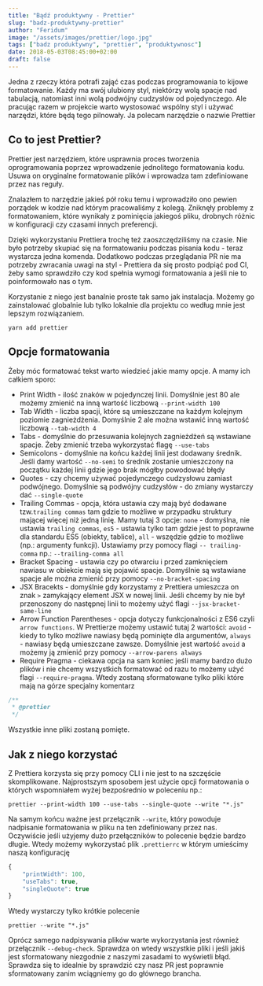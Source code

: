 ```yaml
---
title: "Bądź produktywny - Prettier"
slug: "badz-produktywny-prettier"
author: "Feridum"
image: "/assets/images/prettier/logo.jpg"
tags: ["badz produktywny", "prettier", "produktywnosc"]
date: 2018-05-03T08:45:00+02:00
draft: false
---
```


Jedna z rzeczy która potrafi zająć czas podczas programowania to kijowe formatowanie. Każdy ma swój ulubiony styl, niektórzy wolą spacje nad tabulacją, natomiast inni wolą podwójny cudzysłów od pojedynczego. Ale pracując razem w projekcie warto wystosować wspólny styl i używać narzędzi, które będą tego pilnowały. Ja polecam narzędzie o nazwie Prettier



## Co to jest Prettier?

Prettier jest narzędziem, które usprawnia proces tworzenia oprogramowania poprzez wprowadzenie jednolitego formatowania kodu.  Usuwa on oryginalne formatowanie plików i wprowadza tam zdefiniowane przez nas reguły. 

Znalazłem to narzędzie jakieś pół roku temu i wprowadziło ono pewien porządek w kodzie nad którym pracowaliśmy z kolegą. Zniknęły problemy z formatowaniem, które wynikały z pominięcia jakiegoś pliku, drobnych różnic w konfiguracji czy czasami innych preferencji. 

Dzięki wykorzystaniu Prettiera trochę też zaoszczędziliśmy na czasie. Nie było potrzeby skupiać się na formatowaniu podczas pisania kodu - teraz wystarcza jedna komenda. Dodatkowo podczas przeglądania PR nie ma potrzeby zwracania uwagi na styl - Prettiera da się prosto podpiąć pod CI, żeby samo sprawdziło czy kod spełnia wymogi formatowania a jeśli nie to poinformowało nas o tym. 

Korzystanie z niego jest banalnie proste tak samo jak instalacja. Możemy go zainstalować globalnie lub tylko lokalnie dla projektu co według mnie jest lepszym rozwiązaniem.

```console
yarn add prettier
```

## Opcje formatowania

Żeby móc formatować tekst warto wiedzieć jakie mamy opcje. A mamy ich całkiem sporo: 

- Print Width  - ilość znaków w pojedynczej linii. Domyślnie jest 80 ale możemy zmienić na inną wartość liczbową `--print-width 100`
- Tab Width - liczba spacji, które są umieszczane na każdym kolejnym poziomie zagnieżdżenia. Domyślnie 2 ale można wstawić inną wartość liczbową `--tab-width 4`
- Tabs - domyślnie do przesuwania kolejnych zagnieżdżeń są wstawiane spacje. Żeby zmienić trzeba wykorzystać flagę `--use-tabs` 
- Semicolons - domyślnie na końcu każdej linii jest dodawany średnik. Jeśli damy wartość `--no-semi` to średnik zostanie umieszczony na początku każdej linii gdzie jego brak mógłby powodować błędy
- Quotes - czy chcemy używać pojedynczego cudzysłowu zamiast podwójnego. Domyślnie są podwójny cudzysłów - do zmiany wystarczy dać `--single-quote`
- Trailing Commas  - opcja, która ustawia czy mają być dodawane tzw.`trailing commas` tam gdzie to możliwe w przypadku struktury mającej więcej niż jedną linię. Mamy tutaj 3 opcje: `none` - domyślna, nie ustawia `trailing commas`, `es5` - ustawia tylko tam gdzie jest to poprawne dla standardu ES5 (obiekty, tablice), `all` - wszędzie gdzie to możliwe (np.: argumenty funkcji). Ustawiamy przy pomocy flagi `-- trailing-comma` np.: `--trailing-comma all`
- Bracket Spacing - ustawia czy po otwarciu i przed zamknięciem nawiasu w obiekcie mają się pojawić spacje. Domyślnie są wstawiane spacje ale można zmienić przy pomocy `--no-bracket-spacing`
- JSX Bracekts - domyślnie gdy korzystamy z Prettiera umieszcza on znak `>` zamykający element JSX w nowej linii. Jeśli chcemy by nie był przenoszony do następnej linii to możemy użyć flagi `--jsx-bracket-same-line` 
- Arrow Function Parentheses - opcja dotyczy funkcjonalności z ES6 czyli `arrow functions`. W Prettierze możemy ustawić tutaj 2 wartości: `avoid` - kiedy to tylko możliwe nawiasy będą pominięte dla argumentów, `always` - nawiasy będą umieszczane zawsze. Domyślnie jest wartość `avoid` a możemy ją zmienić przy pomocy `--arrow-parens always`
- Require Pragma - ciekawa opcja na sam koniec jeśli mamy bardzo dużo plików i nie chcemy wszystkich formatować od razu to możemy użyć flagi `--require-pragma`. Wtedy zostaną sformatowane tylko pliki które mają na górze specjalny komentarz

```js
/**
 * @prettier
 */
```
	
Wszystkie inne pliki zostaną pomięte.

## Jak z niego korzystać

Z Prettiera korzysta się przy pomocy CLI i nie jest to na szczęście skomplikowane. Najprostszym sposobem jest użycie opcji formatowania o których wspomniałem wyżej bezpośrednio w poleceniu np.:
```console
prettier --print-width 100 --use-tabs --single-quote --write "*.js"
```

Na samym końcu ważne jest przełącznik `--write`, który powoduje nadpisanie formatowania w pliku na ten zdefiniowany przez nas. Oczywiście jeśli użyjemy dużo przełączników to polecenie będzie bardzo długie. Wtedy możemy wykorzystać plik `.prettierrc` w którym umieścimy naszą konfigurację
```js
{
	"printWidth": 100,
	"useTabs": true,
	"singleQuote": true
}
```

Wtedy wystarczy tylko krótkie polecenie

```console
prettier --write "*.js"
```

Oprócz samego nadpisywania plików warte wykorzystania jest również przełącznik `--debug-check`. Sprawdza on wtedy wszystkie pliki i jeśli jakiś jest sformatowany niezgodnie z naszymi zasadami to wyświetli błąd. Sprawdza się to idealnie by sprawdzić czy nasz PR jest poprawnie sformatowany zanim wciągniemy go do głównego brancha.
